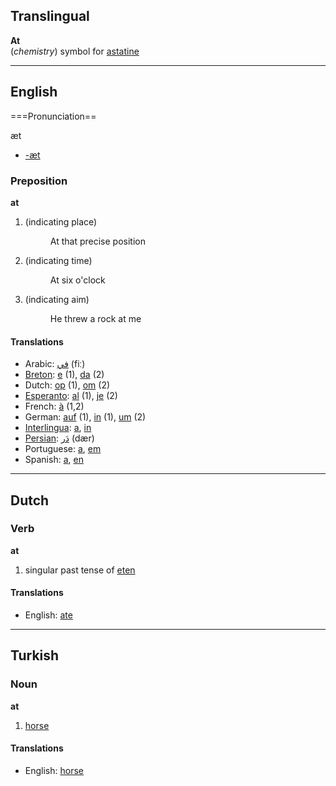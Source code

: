 ==Translingual==

'''At'''<br>(''chemistry'') symbol for [[astatine]]

----
==English==

===Pronunciation==

æt

*[[Rhymes:English:-æt|-æt]]

===Preposition===

'''at'''

# (indicating place)
#:At that precise position
# (indicating time)
#:At six o'clock
# (indicating aim)
#:He threw a rock at me

====Translations====
*Arabic: [[في]] (fiː)
*[[Breton]]: [[e]] (1), [[da]] (2)
*Dutch: [[op]] (1), [[om]] (2)
*[[Esperanto]]: [[al]] (1), [[je]] (2)
*French: [[à]] (1,2)
*German: [[auf]] (1), [[in]] (1), [[um]] (2)
*[[Interlingua]]: [[a]], [[in]]
*[[Persian]]: [[دَر]] (dær)
*Portuguese: [[a]], [[em]]
*Spanish: [[a]], [[en]]

----
==Dutch==
===Verb===
'''at'''

#singular past tense of [[eten]]

====Translations====
*English: [[ate]]

----
==Turkish==
===Noun===
'''at'''

# [[horse]]

====Translations====
*English: [[horse]]